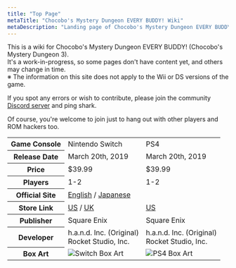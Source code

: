 ```yaml
---
title: "Top Page"
metaTitle: "Chocobo's Mystery Dungeon EVERY BUDDY! Wiki"
metaDescription: "Landing page of Chocobo's Mystery Dungeon EVERY BUDDY! (Chocobo's Dungeon 3) Wiki."
---
```


This is a wiki for Chocobo's Mystery Dungeon EVERY BUDDY! (Chocobo's Mystery Dungeon 3).<br/>It's a work-in-progress, so some pages don't have content yet, and others may change in time.<br/><span class="orangeText">※ The information on this site does not apply to the Wii or DS versions of the game.</span>

If you spot any errors or wish to contribute, please join the community [Discord server](https://discord.gg/5y7UDFc) and ping shark.

Of course, you're welcome to join just to hang out with other players and ROM hackers too.

<table>
  <tr>
    <th>Game Console</th>
    <td>Nintendo Switch</td>
    <td>PS4</td>
  </tr>
  <tr>
    <th>Release Date</th>
    <td>March 20th, 2019</td>
    <td>March 20th, 2019</td>
  </tr>
  <tr>
    <th>Price</th>
    <td>$39.99</td>
    <td>$39.99</td>
  </tr>
  <tr>
    <th>Players</th>
    <td>1-2</td>
    <td>1-2</td>
  </tr>
  <tr>
    <th>Official Site</th>
    <td colspan="2"><a href="https://www.square-enix-games.com/en_US/games/chocobos-mystery-dungeon-every-buddy">English</a> / <a href="https://www.jp.square-enix.com/chocobo/">Japanese</a></td>
  </tr>
  <tr>
    <th>Store Link</th>
    <td><a href="https://www.nintendo.com/us/store/products/chocobos-mystery-dungeon-every-buddy-switch/">US</a> / <a href="https://www.nintendo.com/en-gb/Games/Nintendo-Switch-download-software/Chocobo-s-Mystery-Dungeon-EVERY-BUDDY--1474881.html">UK</a></td>
    <td><a href="https://store.playstation.com/en-us/concept/232988">US</a></td>
  </tr>
  <tr>
    <th>Publisher</th>
    <td>Square Enix</td>
    <td>Square Enix</td>
  </tr>
  <tr>
    <th>Developer</th>
    <td>h.a.n.d. Inc. (Original)<br/>Rocket Studio, Inc.</td>
    <td>h.a.n.d. Inc. (Original)<br/>Rocket Studio, Inc.</td>
  </tr>
  <tr>
    <th>Box Art</th>
    <td class="boxArt"><img src="/images/site/switch-box-art.jpg" alt="Switch Box Art"/></td>
    <td class="boxArt"><img src="/images/site/ps4-box-art.jpg" alt="PS4 Box Art"/></td>
  </tr>
</table>
